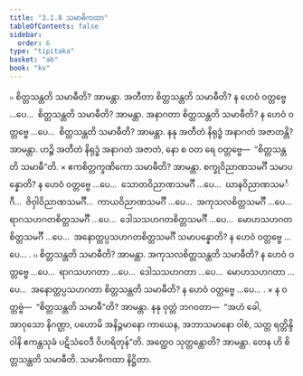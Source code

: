 ```yaml
---
title: "3.1.8 သမာဓိကထာ"
tableOfContents: false
sidebar:
  order: 6
type: "tipitaka"
basket: "ab"
book: "kv"
---
```



<DynamicBreadcrumb />

<Division number="625" book="kv" e="ch" v="32" p="332">

<Paragraph number="2062" book="kv">
๐ စိတ္တသန္တတိ သမာဓီတိ? အာမန္တာ. အတီတာ စိတ္တသန္တတိ သမာဓီတိ? န ဟေဝံ ဝတ္တဗ္ဗေ …ပေ…  စိတ္တသန္တတိ သမာဓီတိ? အာမန္တာ. အနာဂတာ စိတ္တသန္တတိ သမာဓီတိ? န ဟေဝံ ဝတ္တဗ္ဗေ …ပေ…  စိတ္တသန္တတိ သမာဓီတိ? အာမန္တာ. နနု အတီတံ နိရုဒ္ဓံ အနာဂတံ အဇာတန္တိ? အာမန္တာ. ဟဉ္စိ အတီတံ နိရုဒ္ဓံ အနာဂတံ အဇာတံ, နော စ ဝတ ရေ ဝတ္တဗ္ဗေ—  “စိတ္တသန္တတိ သမာဓီ”တိ.
</Paragraph>

</Division>
<Division number="626" book="kv" e="ch" v="32" p="333">

<Paragraph number="2063" book="kv">
× ဧကစိတ္တက္ခဏိကော သမာဓီတိ? အာမန္တာ. စက္ခုဝိညာဏသမင်္ဂီ သမာပန္နောတိ? န ဟေဝံ ဝတ္တဗ္ဗေ …ပေ…  သောတဝိညာဏသမင်္ဂီ …ပေ…  ဃာနဝိညာဏသမင်္ဂီ…  ဇိဝှါဝိညာဏသမင်္ဂီ…  ကာယဝိညာဏသမင်္ဂီ …ပေ…  အကုသလစိတ္တသမင်္ဂီ …ပေ…  ရာဂသဟဂတစိတ္တသမင်္ဂီ …ပေ…  ဒေါသသဟဂတစိတ္တသမင်္ဂီ …ပေ…  မောဟသဟဂတစိတ္တသမင်္ဂီ …ပေ…  အနောတ္တပ္ပသဟဂတစိတ္တသမင်္ဂီ သမာပန္နောတိ? န ဟေဝံ ဝတ္တဗ္ဗေ …ပေ… .
</Paragraph>

<Paragraph number="2064" book="kv">
๐ စိတ္တသန္တတိ သမာဓီတိ? အာမန္တာ. အကုသလစိတ္တသန္တတိ သမာဓီတိ? န ဟေဝံ ဝတ္တဗ္ဗေ …ပေ…  ရာဂသဟဂတာ …ပေ…  ဒေါသသဟဂတာ …ပေ…  မောဟသဟဂတာ …ပေ…  အနောတ္တပ္ပသဟဂတာ စိတ္တသန္တတိ သမာဓီတိ? န ဟေဝံ ဝတ္တဗ္ဗေ …ပေ… .
</Paragraph>

<Paragraph number="2065" book="kv">
× န ဝတ္တဗ္ဗံ—  “စိတ္တသန္တတိ သမာဓီ”တိ? အာမန္တာ. နနု ဝုတ္တံ ဘဂဝတာ—  “အဟံ ခေါ, အာဝုသော နိဂဏ္ဌာ, ပဟောမိ အနိဉ္ဇမာနော ကာယေန, အဘာသမာနော ဝါစံ, သတ္တ ရတ္တိန္ဒိဝါနိ ဧကန္တသုခံ ပဋိသံဝေဒီ ဝိဟရိတုန်”တိ. အတ္ထေဝ သုတ္တန္တောတိ? အာမန္တာ. တေန ဟိ စိတ္တသန္တတိ သမာဓီတိ.

</Paragraph>
</Division>

<Paragraph number="2066" type="center" book="kv">
သမာဓိကထာ နိဋ္ဌိတာ.
</Paragraph>